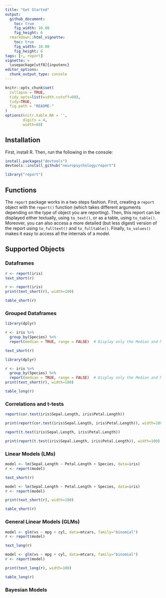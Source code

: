 ```yaml
---
title: "Get Started"
output: 
  github_document:
    toc: true
    fig_width: 10.08
    fig_height: 6
  rmarkdown::html_vignette:
    toc: true
    fig_width: 10.08
    fig_height: 6
tags: [r, report]
vignette: >
  \usepackage[utf8]{inputenc}
editor_options: 
  chunk_output_type: console
---
```


```r
knitr::opts_chunk$set(
  collapse = TRUE,
  tidy.opts=list(width.cutoff=60),
  tidy=TRUE,
  fig.path = "README-"
)
options(knitr.kable.NA = '',
        digits = 4,
        width=60)
```


## Installation

First, install R. Then, run the following in the console:

```r
install.packages("devtools")
devtools::install_github("neuropsychology/report")
```
```r
library("report")
```


## Functions


The `report` package works in a two steps fashion. First, creating a `report` object with the `report()` function (which takes different arguments depending on the type of object you are reporting). Then, this report can be displayed either textually, using `to_text()`, or as a table, using `to_table()`. Moreover, you can also access a more detailed (but less digest) version of the report using `to_fulltext()` and `to_fulltable()`. Finally, `to_values()` makes it easy to access all the internals of a model.


## Supported Objects

### Dataframes

```r
r <- report(iris)
text_short(r)
```
```r
r <- report(iris)
print(text_short(r), width=100)
```
```r
table_short(r)
```


### Grouped Dataframes

```r
library(dplyr)

r <- iris %>% 
  group_by(Species) %>% 
  report(median = TRUE, range = FALSE)  # Display only the Median and MAD

text_short(r)
```
```r
library(dplyr)

r <- iris %>% 
  group_by(Species) %>% 
  report(median = TRUE, range = FALSE)  # Display only the Median and MAD
print(text_short(r), width=100)
```
```r
table_long(r)
```


### Correlations and t-tests

```r
report(cor.test(iris$Sepal.Length, iris$Petal.Length))
```
```r
print(report(cor.test(iris$Sepal.Length, iris$Petal.Length)), width=100)
```

```r
report(t.test(iris$Sepal.Length, iris$Petal.Length))
```
```r
print(report(t.test(iris$Sepal.Length, iris$Petal.Length)), width=100)
```

### Linear Models (LMs)

```r
model <- lm(Sepal.Length ~ Petal.Length + Species, data=iris)
r <- report(model)

text_short(r)
```
```r
model <- lm(Sepal.Length ~ Petal.Length + Species, data=iris) 
r <- report(model)

print(text_short(r), width=100)
```

```r
table_short(r)
```




### General Linear Models (GLMs)

```r
model <- glm(vs ~ mpg + cyl, data=mtcars, family="binomial")
r <- report(model)

text_long(r)
```
```r
model <- glm(vs ~ mpg + cyl, data=mtcars, family="binomial")
r <- report(model)

print(text_long(r), width=100)
```

```r
table_long(r)
```


### Bayesian Models